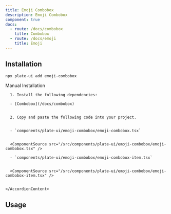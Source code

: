 ```yaml
---
title: Emoji Combobox
description: Emoji Combobox
component: true
docs:
  - route: /docs/combobox
    title: Combobox
  - route: /docs/emoji
    title: Emoji
---
```


[//]: # '<ComponentExample src="/src/components/examples/PlaygroundDemo.tsx">'
[//]: # '  <PlaygroundDemo />'
[//]: # '</ComponentExample>'

## Installation

```bash
npx plate-ui add emoji-combobox
```

<Accordion type="single" collapsible>
  <AccordionItem value="manual-installation">
    <AccordionTrigger>Manual Installation</AccordionTrigger>
    <AccordionContent>

      1. Install the following dependencies:

      - [Combobox](/docs/combobox)


      2. Copy and paste the following code into your project.


      - `components/plate-ui/emoji-combobox/emoji-combobox.tsx`


      <ComponentSource src="/src/components/plate-ui/emoji-combobox/emoji-combobox.tsx" />

      - `components/plate-ui/emoji-combobox/emoji-combobox-item.tsx`


      <ComponentSource src="/src/components/plate-ui/emoji-combobox/emoji-combobox-item.tsx" />


    </AccordionContent>

  </AccordionItem>
</Accordion>

## Usage

```tsx

```

```tsx

```
